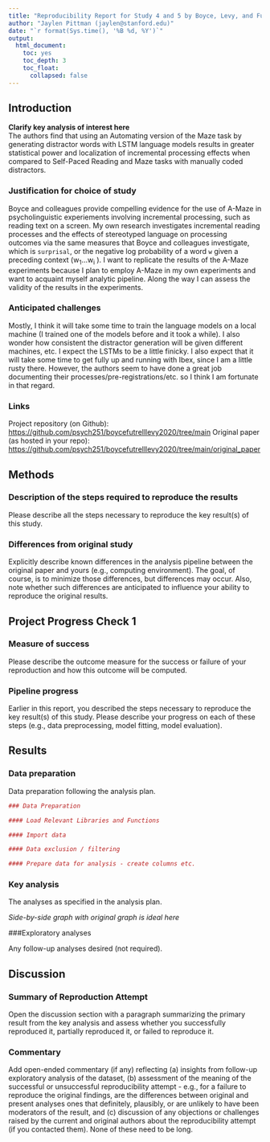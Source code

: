 ```yaml
---
title: "Reproducibility Report for Study 4 and 5 by Boyce, Levy, and Futrell (2019, Journal of Memory and Language)"
author: "Jaylen Pittman (jaylen@stanford.edu)"
date: "`r format(Sys.time(), '%B %d, %Y')`"
output:
  html_document:
    toc: yes
    toc_depth: 3
    toc_float:
      collapsed: false
---
```


<!-- Reproducibility reports should all use this template to standardize reporting across projects. These reports will be public supplementary materials that accompany the summary report(s) of the aggregate results. -->

## Introduction

**Clarify key analysis of interest here**  
The authors find that using an Automating version of the Maze task by generating distractor words with LSTM language models results in greater statistical power and localization of incremental processing effects when compared to Self-Paced Reading and Maze tasks with manually coded distractors.

### Justification for choice of study

Boyce and colleagues provide compelling evidence for the use of A-Maze in psycholinguistic experiements involving incremental processing, such as reading text on a screen. My own research investigates incremental reading processes and the effects of stereotyped language on processing outcomes via the same measures that Boyce and colleagues investigate, which is `surprisal`, or the negative log probability of a word `w` given a preceding context  (w<sub>1</sub>...w<sub>i</sub> ). I want to replicate the results of the A-Maze experiments because I plan to employ A-Maze in my own experiments and want to acquaint myself analytic pipeline. Along the way I can assess the validity of the results in the experiments. 

### Anticipated challenges

Mostly, I think it will take some time to train the language models on a local machine (I trained one of the models before and it took a while). I also wonder how consistent the distractor generation will be given different machines, etc. I expect the LSTMs to be a little finicky. I also expect that it will take some time to get fully up and running with Ibex, since I am a little rusty there. However, the authors seem to have done a great job documenting their processes/pre-registrations/etc. so I think I am fortunate in that regard.

### Links

Project repository (on Github): <https://github.com/psych251/boycefutrelllevy2020/tree/main>
Original paper (as hosted in your repo): 
<https://github.com/psych251/boycefutrelllevy2020/tree/main/original_paper>

## Methods

### Description of the steps required to reproduce the results

Please describe all the steps necessary to reproduce the key result(s) of this study. 

### Differences from original study

Explicitly describe known differences in the analysis pipeline between the original paper and yours (e.g., computing environment). The goal, of course, is to minimize those differences, but differences may occur. Also, note whether such differences are anticipated to influence your ability to reproduce the original results.

## Project Progress Check 1

### Measure of success

Please describe the outcome measure for the success or failure of your reproduction and how this outcome will be computed.


### Pipeline progress

Earlier in this report, you described the steps necessary to reproduce the key result(s) of this study. Please describe your progress on each of these steps (e.g., data preprocessing, model fitting, model evaluation).


## Results

### Data preparation

Data preparation following the analysis plan.
	
```r
### Data Preparation

#### Load Relevant Libraries and Functions

#### Import data

#### Data exclusion / filtering

#### Prepare data for analysis - create columns etc.
```

### Key analysis

The analyses as specified in the analysis plan.  

*Side-by-side graph with original graph is ideal here*

###Exploratory analyses

Any follow-up analyses desired (not required).  

## Discussion

### Summary of Reproduction Attempt

Open the discussion section with a paragraph summarizing the primary result from the key analysis and assess whether you successfully reproduced it, partially reproduced it, or failed to reproduce it.  

### Commentary

Add open-ended commentary (if any) reflecting (a) insights from follow-up exploratory analysis of the dataset, (b) assessment of the meaning of the successful or unsuccessful reproducibility attempt - e.g., for a failure to reproduce the original findings, are the differences between original and present analyses ones that definitely, plausibly, or are unlikely to have been moderators of the result, and (c) discussion of any objections or challenges raised by the current and original authors about the reproducibility attempt (if you contacted them).  None of these need to be long.
